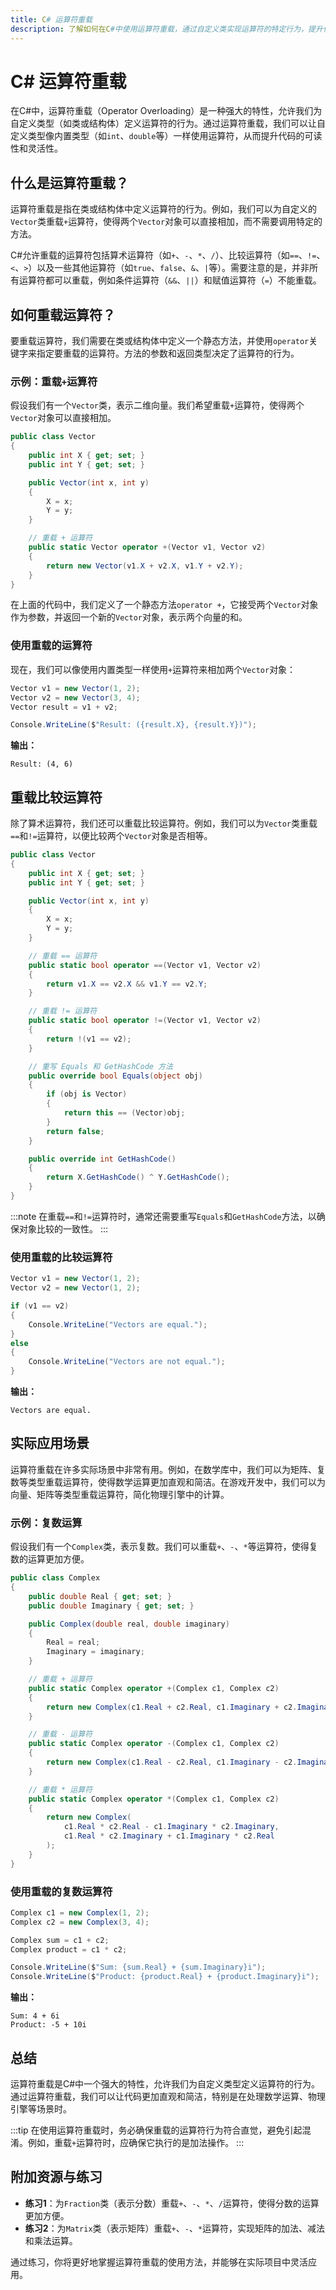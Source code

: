 ```yaml
---
title: C# 运算符重载
description: 了解如何在C#中使用运算符重载，通过自定义类实现运算符的特定行为，提升代码的可读性和灵活性。
---
```


# C# 运算符重载

在C#中，运算符重载（Operator Overloading）是一种强大的特性，允许我们为自定义类型（如类或结构体）定义运算符的行为。通过运算符重载，我们可以让自定义类型像内置类型（如`int`、`double`等）一样使用运算符，从而提升代码的可读性和灵活性。

## 什么是运算符重载？

运算符重载是指在类或结构体中定义运算符的行为。例如，我们可以为自定义的`Vector`类重载`+`运算符，使得两个`Vector`对象可以直接相加，而不需要调用特定的方法。

C#允许重载的运算符包括算术运算符（如`+`、`-`、`*`、`/`）、比较运算符（如`==`、`!=`、`<`、`>`）以及一些其他运算符（如`true`、`false`、`&`、`|`等）。需要注意的是，并非所有运算符都可以重载，例如条件运算符（`&&`、`||`）和赋值运算符（`=`）不能重载。

## 如何重载运算符？

要重载运算符，我们需要在类或结构体中定义一个静态方法，并使用`operator`关键字来指定要重载的运算符。方法的参数和返回类型决定了运算符的行为。

### 示例：重载`+`运算符

假设我们有一个`Vector`类，表示二维向量。我们希望重载`+`运算符，使得两个`Vector`对象可以直接相加。

```csharp
public class Vector
{
    public int X { get; set; }
    public int Y { get; set; }

    public Vector(int x, int y)
    {
        X = x;
        Y = y;
    }

    // 重载 + 运算符
    public static Vector operator +(Vector v1, Vector v2)
    {
        return new Vector(v1.X + v2.X, v1.Y + v2.Y);
    }
}
```

在上面的代码中，我们定义了一个静态方法`operator +`，它接受两个`Vector`对象作为参数，并返回一个新的`Vector`对象，表示两个向量的和。

### 使用重载的运算符

现在，我们可以像使用内置类型一样使用`+`运算符来相加两个`Vector`对象：

```csharp
Vector v1 = new Vector(1, 2);
Vector v2 = new Vector(3, 4);
Vector result = v1 + v2;

Console.WriteLine($"Result: ({result.X}, {result.Y})");
```

**输出：**
```
Result: (4, 6)
```

## 重载比较运算符

除了算术运算符，我们还可以重载比较运算符。例如，我们可以为`Vector`类重载`==`和`!=`运算符，以便比较两个`Vector`对象是否相等。

```csharp
public class Vector
{
    public int X { get; set; }
    public int Y { get; set; }

    public Vector(int x, int y)
    {
        X = x;
        Y = y;
    }

    // 重载 == 运算符
    public static bool operator ==(Vector v1, Vector v2)
    {
        return v1.X == v2.X && v1.Y == v2.Y;
    }

    // 重载 != 运算符
    public static bool operator !=(Vector v1, Vector v2)
    {
        return !(v1 == v2);
    }

    // 重写 Equals 和 GetHashCode 方法
    public override bool Equals(object obj)
    {
        if (obj is Vector)
        {
            return this == (Vector)obj;
        }
        return false;
    }

    public override int GetHashCode()
    {
        return X.GetHashCode() ^ Y.GetHashCode();
    }
}
```

:::note
在重载`==`和`!=`运算符时，通常还需要重写`Equals`和`GetHashCode`方法，以确保对象比较的一致性。
:::

### 使用重载的比较运算符

```csharp
Vector v1 = new Vector(1, 2);
Vector v2 = new Vector(1, 2);

if (v1 == v2)
{
    Console.WriteLine("Vectors are equal.");
}
else
{
    Console.WriteLine("Vectors are not equal.");
}
```

**输出：**
```
Vectors are equal.
```

## 实际应用场景

运算符重载在许多实际场景中非常有用。例如，在数学库中，我们可以为矩阵、复数等类型重载运算符，使得数学运算更加直观和简洁。在游戏开发中，我们可以为向量、矩阵等类型重载运算符，简化物理引擎中的计算。

### 示例：复数运算

假设我们有一个`Complex`类，表示复数。我们可以重载`+`、`-`、`*`等运算符，使得复数的运算更加方便。

```csharp
public class Complex
{
    public double Real { get; set; }
    public double Imaginary { get; set; }

    public Complex(double real, double imaginary)
    {
        Real = real;
        Imaginary = imaginary;
    }

    // 重载 + 运算符
    public static Complex operator +(Complex c1, Complex c2)
    {
        return new Complex(c1.Real + c2.Real, c1.Imaginary + c2.Imaginary);
    }

    // 重载 - 运算符
    public static Complex operator -(Complex c1, Complex c2)
    {
        return new Complex(c1.Real - c2.Real, c1.Imaginary - c2.Imaginary);
    }

    // 重载 * 运算符
    public static Complex operator *(Complex c1, Complex c2)
    {
        return new Complex(
            c1.Real * c2.Real - c1.Imaginary * c2.Imaginary,
            c1.Real * c2.Imaginary + c1.Imaginary * c2.Real
        );
    }
}
```

### 使用重载的复数运算符

```csharp
Complex c1 = new Complex(1, 2);
Complex c2 = new Complex(3, 4);

Complex sum = c1 + c2;
Complex product = c1 * c2;

Console.WriteLine($"Sum: {sum.Real} + {sum.Imaginary}i");
Console.WriteLine($"Product: {product.Real} + {product.Imaginary}i");
```

**输出：**
```
Sum: 4 + 6i
Product: -5 + 10i
```

## 总结

运算符重载是C#中一个强大的特性，允许我们为自定义类型定义运算符的行为。通过运算符重载，我们可以让代码更加直观和简洁，特别是在处理数学运算、物理引擎等场景时。

:::tip
在使用运算符重载时，务必确保重载的运算符行为符合直觉，避免引起混淆。例如，重载`+`运算符时，应确保它执行的是加法操作。
:::

## 附加资源与练习

- **练习1**：为`Fraction`类（表示分数）重载`+`、`-`、`*`、`/`运算符，使得分数的运算更加方便。
- **练习2**：为`Matrix`类（表示矩阵）重载`+`、`-`、`*`运算符，实现矩阵的加法、减法和乘法运算。

通过练习，你将更好地掌握运算符重载的使用方法，并能够在实际项目中灵活应用。